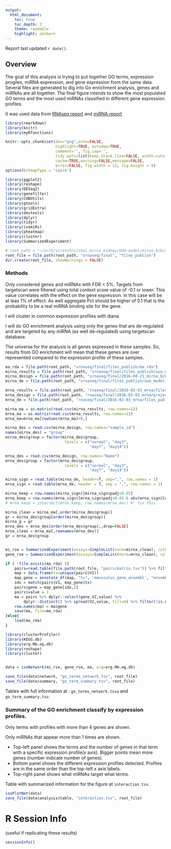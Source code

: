 ```yaml
---
output:
  html_document:
    toc: true
    toc_depth: 2
    theme: readable
    highlight: zenburn
---
```


Report last updated `r date()`.

## Overview

The goal of this analysis is trying to put together GO terms,
expression progiles, miRNA expression, 
and gene expression from the same data. Several files are generated
to dig into Go enrichment analysis, genes and miRNAs are 
all together. The final figure intends to show the most populated
GO terms and the most used miRNAs classified in different gene
expression profiles.

It was used data from [RNAseq report](https://dl.dropboxusercontent.com/u/20050186/hsph/vishal_kidney/FA_mrna/mrna-summary.html#differential-expression)
and [miRNA report](https://dl.dropboxusercontent.com/u/20050186/hsph/vishal_kidney/FA_small_rna/srna-summary.html#Differential_expression)

```r
library(rmarkdown)
library(knitr)
library(myRfunctions)

knitr::opts_chunk$set(dev="png",echo=FALSE,
                      highlight=TRUE, autodep=TRUE,
                      comment='', fig.cap='',
                      tidy.opts=list(keep.blank.line=FALSE, width.cutoff=200),
                      cache=TRUE,warning=FALSE,message=FALSE,
                      error=FALSE, fig.width = 12, fig.height = 9)
options(bitmapType = 'cairo')
```

```r
library(ggplot2)
library(reshape)
library(DESeq2)
library(genefilter)
library(CHBUtils)
library(gtools)
library(gridExtra)
library(devtools)
library(dplyr)
library(tidyr)
library(isomiRs)
library(pheatmap)
library(cluster)
library(SummarizedExperiment)

# root_path = "~/orch/scratch/vishal_mirna_kidney/UUO-model/mirna_bcbio/final"
root_file = file.path(root_path, "srnaseq/final", "files_publish")
dir.create(root_file, showWarnings = FALSE)

```

### Methods

Only considered genes and miRNAs with FDR < 5%. Targets from targetscan
were filtered using total context score value of -0.1 or lower. 
This value correlates with the effect on the gene expression. 
In this case will be at leas 1% of effect. As well aggregate Pct should be 
higher of 0.1 that is the probability to be a real miRNA binding site
for the gene.

I will cluster in common expression profiles with diana.

I will do GO enrichment analysis using only the genes that are de-regulated
and are targeted by any miRNA (as well de-regulated) using targetscan database.

The universe for the analysis is all genes expressed in these samples. So,
results from GO enrichment will mean that these genes are over represented compared to
the expression profile of these samples.


```r
ma_rda = file.path(root_path, "srnaseq/final/files_publish/ma.rda")
mirna_results = file.path(root_path, "srnaseq/final/files_publish/uuo_model_mirna_log2_counts.tsv")
mirna_design = file.path(root_path, "srnaseq/final/2016-04-21_mirna_bcbio/report/summary.csv")
mirna_de = file.path(root_path, "srnaseq/final/files_publish/uuo_model_mirna.tsv")

mrna_results = file.path(root_path, "rnaseq/final/2016-02-03_mrna/files_publish/uuo_model_log2_counts.tsv")
mrna_design = file.path(root_path, "rnaseq/final/2016-02-03_mrna/project-summary.csv")
mrna_de = file.path(root_path, "rnaseq/final/2016-02-03_mrna/files_publish/uuo_model.tsv")

mirna_ma = as.matrix(read.csv(mirna_results, row.names=1))
mrna_ma = as.matrix(read.csv(mrna_results, row.names=1))
mrna_ma=mrna_ma[rowSums(mrna_ma)>0,]

mirna_des = read.csv(mirna_design, row.names="sample_id")
names(mirna_des) = "group"
mirna_des$group = factor(mirna_des$group, 
                          levels = c("normal", "day3",
                                     "day7", "day14"))

mrna_des = read.csv(mrna_design, row.names="Name")
mrna_des$group = factor(mrna_des$group, 
                          levels = c("normal", "day3",
                                     "day7", "day14"))

mirna_sign = read.table(mirna_de, header=T, sep=",", row.names = 1)
mrna_sign = read.table(mrna_de, header = T, sep = ",", row.names = 1)

mirna_keep = row.names(mirna_sign)[mirna_sign$padj<0.05]
mrna_keep = row.names(mrna_sign)[mrna_sign$padj<0.05 & abs(mrna_sign$log2FoldChange)]
# mrna_keep = intersect(mrna_keep, row.names(mrna_ma)) #' fix this

mirna_clean = mirna_ma[,order(mirna_des$group)]
gr = mirna_des$group[order(mirna_des$group)]
mirna_g = gr
mrna_des = mrna_des[order(mrna_des$group),,drop=FALSE]
mrna_clean = mrna_ma[,rownames(mrna_des)]
gr = mrna_des$group


mi_rse = SummarizedExperiment(assays=SimpleList(norm=mirna_clean), colData= mirna_des[order(mirna_des$group), ,drop=F], metadata=list(sign=mirna_keep))
gene_rse = SummarizedExperiment(assays=SimpleList(norm=mrna_clean), colData=mrna_des[order(mrna_des$group),"group",drop=FALSE], metadata=list(sign=mrna_keep))

if ( !file.exists(ma_rda) ){
    pairs=read.table(file.path(root_file, "pairs/matrix.tsv")) %>% filter(V3< -.1)
    map = data.frame(tx=unique(pairs$V1))
    map_gene = annotate_df(map, "tx", 'mmusculus_gene_ensembl', "ensembl_transcript_id", "ensembl_gene_id")
    idx = match(pairs$V1, map_gene$tx)
    pairs$gene = map_gene[idx,2]
    pairs$value = 1
    ma = pairs %>% dplyr::select(gene,V2,value) %>%
        dplyr::distinct() %>% spread(V2,value, fill=0) %>% filter(!is.na(gene))
    row.names(ma) = ma$gene
    save(ma, file=ma_rda)
}else{
    load(ma_rda)    
}

```

```r
library(clusterProfiler)
library(KEGG.db)
library(org.Mm.eg.db)
library(reshape)
library(cluster)


data = isoNetwork(mi_rse, gene_rse, ma, org=org.Mm.eg.db)

save_file(data$network, "go_terms_network.tsv", root_file)
save_file(data$summary, "go_term_summary.tsv", root_file)
```

Tables with full information at : `go_terms_network.tsva` and `go_term_summary.tsv`.

### Summary of the GO enrichment classify by expression profiles.

Only terms with profiles with more than 4 genes are shown. 

Only miRNAs that appear more than 1 times are shown.

* Top-left panel shows the terms and the number of genes in that term with a specific expression profile(x axis). Bigger points mean more genes (number indicate number of genes). 
* Bottom panel shows the different expression profiles detected. Profiles are in the same order than the top-left x axis labels.
* Top-right panel shows what miRNAs target what terms.

Table with summarized information for the figure at `interaction.tsv`.

```r
isoPlotNet(data)
save_file(data$analysis$table, "interaction.tsv", root_file)
```

# R Session Info


(useful if replicating these results)

```r
sessionInfo()
```


